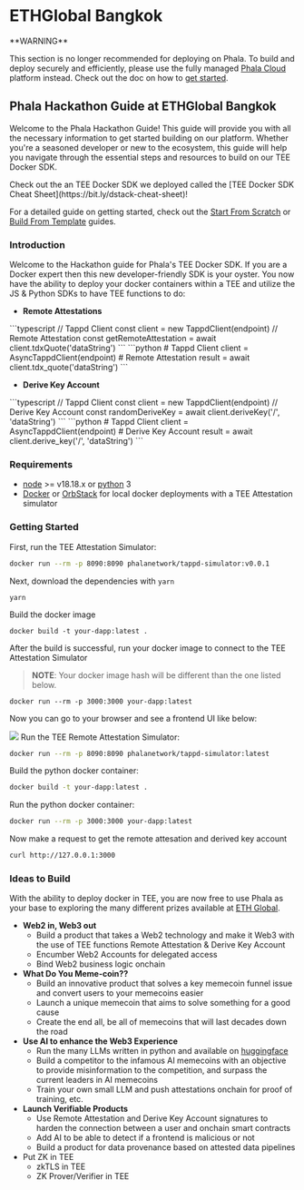 # ETHGlobal Bangkok

<Note type="danger">
**WARNING**

This section is no longer recommended for deploying on Phala. To build and deploy securely and efficiently, please use the fully managed [Phala Cloud](https://cloud.phala.network) platform instead. Check out the doc on how to [get started](../../cloud/getting-started/getting-started.md).
</Note>

## Phala Hackathon Guide at ETHGlobal Bangkok

Welcome to the Phala Hackathon Guide! This guide will provide you with all the necessary information to get started building on our platform. Whether you're a seasoned developer or new to the ecosystem, this guide will help you navigate through the essential steps and resources to build on our TEE Docker SDK.

<Note type="info">
Check out the an TEE Docker SDK we deployed called the [TEE Docker SDK Cheat Sheet](https://bit.ly/dstack-cheat-sheet)!



For a detailed guide on getting started, check out the [Start From Scratch](broken-reference) or [Build From Template](broken-reference) guides.
</Note>



### Introduction

Welcome to the Hackathon guide for Phala's TEE Docker SDK. If you are a Docker expert then this new developer-friendly SDK is your oyster. You now have the ability to deploy your docker containers within a TEE and utilize the JS & Python SDKs to have TEE functions to do:

* **Remote Attestations**

<Tabs>
<Tab title="JS SDK">
```typescript
// Tappd Client
const client = new TappdClient(endpoint)
// Remote Attestation
const getRemoteAttestation = await client.tdxQuote('dataString')
```
</Tab>

<Tab title="Python SDK">
```python
# Tappd Client
client = AsyncTappdClient(endpoint)
# Remote Attestation
result = await client.tdx_quote('dataString')
```
</Tab>
</Tabs>

* **Derive Key Account**

<Tabs>
<Tab title="JS SDK">
```typescript
// Tappd Client
const client = new TappdClient(endpoint)
// Derive Key Account
const randomDeriveKey = await client.deriveKey('/', 'dataString')
```
</Tab>

<Tab title="Python SDK">
```python
# Tappd Client
client = AsyncTappdClient(endpoint)
# Derive Key Account
result = await client.derive_key('/', 'dataString')
```
</Tab>
</Tabs>

### Requirements

* [node](https://nodejs.org/en) >= v18.18.x or [python](https://www.python.org/) 3
* [Docker](https://www.docker.com/) or [OrbStack](https://docs.orbstack.dev/quick-start) for local docker deployments with a TEE Attestation simulator

### Getting Started <a href="#getting-started" id="getting-started"></a>

<Tabs>
<Tab title="JS SDK">


First, run the TEE Attestation Simulator:

```bash
docker run --rm -p 8090:8090 phalanetwork/tappd-simulator:v0.0.1
```

Next, download the dependencies with `yarn`

```shell
yarn
```

Build the docker image

```shell
docker build -t your-dapp:latest .
```

After the build is successful, run your docker image to connect to the TEE Attestation Simulator

> **NOTE**: Your docker image hash will be different than the one listed below.

```shell
docker run --rm -p 3000:3000 your-dapp:latest
```

Now you can go to your browser and see a frontend UI like below:

<Frame>
    <img src="/images/image (9) (1) (1).png" />
</Frame>
</Tab>

<Tab title="Python SDK">
Run the TEE Remote Attestation Simulator:

```bash
docker run --rm -p 8090:8090 phalanetwork/tappd-simulator:latest
```

Build the python docker container:

```bash
docker build -t your-dapp:latest .
```

Run the python docker container:

```bash
docker run --rm -p 3000:3000 your-dapp:latest
```

Now make a request to get the remote attesation and derived key account

```bash
curl http://127.0.0.1:3000
```
</Tab>
</Tabs>

### Ideas to Build

With the ability to deploy docker in TEE, you are now free to use Phala as your base to exploring the many different prizes available at [ETH Global](https://ethglobal.com/events/bangkok/prizes).

* **Web2 in, Web3 out**
  * Build a product that takes a Web2 technology and make it Web3 with the use of TEE functions Remote Attestation & Derive Key Account
  * Encumber Web2 Accounts for delegated access
  * Bind Web2 business logic onchain
* **What Do You Meme-coin??**
  * Build an innovative product that solves a key memecoin funnel issue and convert users to your memecoins easier
  * Launch a unique memecoin that aims to solve something for a good cause
  * Create the end all, be all of memecoins that will last decades down the road
* **Use AI to enhance the Web3 Experience**
  * Run the many LLMs written in python and available on [huggingface](https://huggingface.co/)
  * Build a competitor to the infamous AI memecoins with an objective to provide misinformation to the competition, and surpass the current leaders in AI memecoins
  * Train your own small LLM and push attestations onchain for proof of training, etc.
* **Launch Verifiable Products**
  * Use Remote Attestation and Derive Key Account signatures to harden the connection between a user and onchain smart contracts
  * Add AI to be able to detect if a frontend is malicious or not
  * Build a product for data provenance based on attested data pipelines
* Put ZK in TEE
  * zkTLS in TEE
  * ZK Prover/Verifier in TEE
